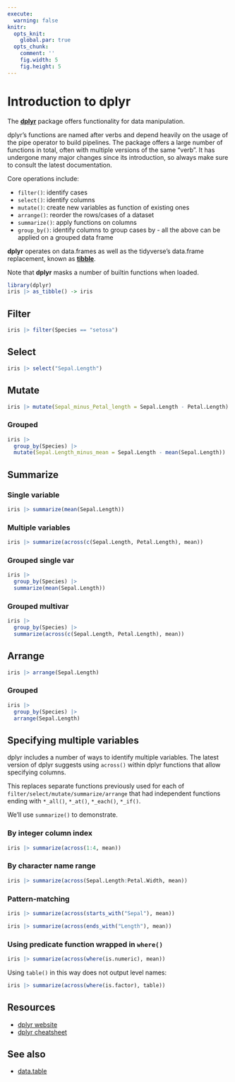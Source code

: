 ```yaml
---
execute: 
  warning: false
knitr:
  opts_knit:
    global.par: true
  opts_chunk: 
    comment: ''
    fig.width: 5
    fig.height: 5
---
```

# Introduction to **dplyr** {#dplyr}

The [**dplyr**](https://dplyr.tidyverse.org/) package offers functionality for 
data manipulation.

dplyr's functions are named after verbs and depend heavily on the usage of the 
pipe operator to build pipelines. The package offers a large number of 
functions in total, often with multiple versions of the same "verb". It has 
undergone many major changes since its introduction, so always make sure to 
consult the latest documentation.

Core operations include:

- `filter()`: identify cases
- `select()`: identify columns
- `mutate()`: create new variables as function of existing ones
- `arrange()`: reorder the rows/cases of a dataset
- `summarize()`: apply functions on columns 
- `group_by()`: identify columns to group cases by - all the above can be 
applied on a grouped data frame

**dplyr** operates on data.frames as well as the tidyverse's data.frame 
replacement, known as [**tibble**](https://tibble.tidyverse.org/).

Note that **dplyr** masks a number of builtin functions when loaded.

```r
library(dplyr)
iris |> as_tibble() -> iris
```

## Filter

```r
iris |> filter(Species == "setosa")
```

## Select

```r
iris |> select("Sepal.Length")
```

## Mutate

```r
iris |> mutate(Sepal_minus_Petal_length = Sepal.Length - Petal.Length)
```

### Grouped

```r
iris |> 
  group_by(Species) |> 
  mutate(Sepal.Length_minus_mean = Sepal.Length - mean(Sepal.Length))
```

## Summarize

### Single variable

```r
iris |> summarize(mean(Sepal.Length))
```

### Multiple variables

```r
iris |> summarize(across(c(Sepal.Length, Petal.Length), mean))
```

### Grouped single var

```r
iris |> 
  group_by(Species) |> 
  summarize(mean(Sepal.Length))
```

### Grouped multivar

```r
iris |> 
  group_by(Species) |> 
  summarize(across(c(Sepal.Length, Petal.Length), mean))
```

## Arrange

```r
iris |> arrange(Sepal.Length)
```

### Grouped

```r
iris |> 
  group_by(Species) |> 
  arrange(Sepal.Length)
```

## Specifying multiple variables

dplyr includes a number of ways to identify multiple variables.
The latest version of dplyr suggests using `across()` within dplyr functions 
that allow specifying columns.

This replaces separate functions previously used for each of 
`filter/select/mutate/summarize/arrange` that had independent functions ending 
with  `*_all()`, `*_at()`, `*_each()`, `*_if()`.

We'll use `summarize()` to demonstrate.

### By integer column index

```r
iris |> summarize(across(1:4, mean))
```

### By character name range

```r
iris |> summarize(across(Sepal.Length:Petal.Width, mean))
```

### Pattern-matching

```r
iris |> summarize(across(starts_with("Sepal"), mean))
```

```r
iris |> summarize(across(ends_with("Length"), mean))
```

### Using predicate function wrapped in `where()`

```r
iris |> summarize(across(where(is.numeric), mean))
```

Using `table()` in this way does not output level names:

```r
iris |> summarize(across(where(is.factor), table))
```

## Resources {#dplyrresources}

- [dplyr website](https://dplyr.tidyverse.org/)
- [dplyr cheatsheet](https://github.com/rstudio/cheatsheets/blob/master/data-transformation.pdf)

## See also

- [data.table](#sec-datatable)
